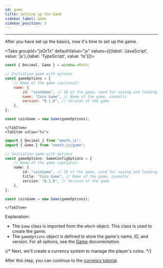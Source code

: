 ```yaml
---
id: game
title: Setting up the Game
sidebar_label: Game
sidebar_position: 3
---
```



---

After you have set up the basics, now it's time to set up the game.

<Tabs groupId="jsOrTs" defaultValue="js" values={[{label: 'JavaScript', value: 'js'},{label: 'TypeScript', value: 'ts'}]}>
    <TabItem value="js">
```js title="script.js"
const { Decimal, Game } = window.eMath;

// Initialize game with options
const gameOptions = {
    // Name of the game (optional)
    name: {
        id: "coinGame", // ID of the game, used for saving and loading
        name: "Coin Game", // Name of the game, cosmetic
        version: "0.1.0", // Version of the game
    },
};

const coinGame = new Game(gameOptions);
```
    </TabItem>
    <TabItem value="ts">
```ts title="script.ts"
import { Decimal } from "emath.js";
import { Game } from "emath.js/game";

// Initialize game with options
const gameOptions: GameConfigOptions = {
    // Name of the game (optional)
    name: {
        id: "coinGame", // ID of the game, used for saving and loading
        title: "Coin Game", // Name of the game, cosmetic
        version: "0.1.0", // Version of the game
    },
};

const coinGame = new Game(gameOptions);
```
    </TabItem>
</Tabs>

Explanation:

- The `Game` class is imported from the `eMath` object. This class is used to create the game.
- The `gameOptions` object is defined to store the game's name, ID, and version. For all options, see the [Game](../../game/game) documentation.

{/* Next, we'll create a currency system to manage the player's coins. */}

After this step, you can continue to the [currency tutorial](./currency).
